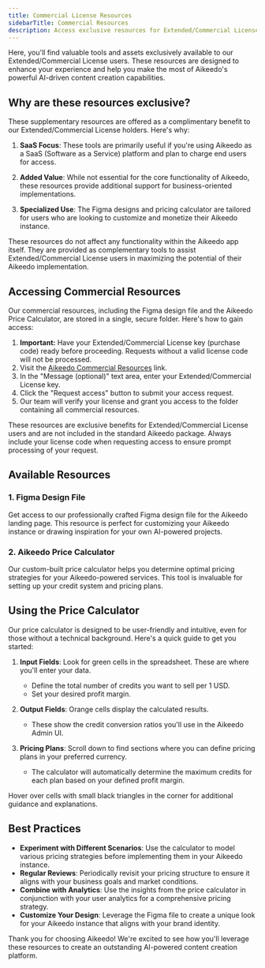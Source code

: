```yaml
---
title: Commercial License Resources
sidebarTitle: Commercial Resources
description: Access exclusive resources for Extended/Commercial License users, including Figma designs and pricing calculators.
---
```


Here, you'll find valuable tools and assets exclusively available to our Extended/Commercial License users. These resources are designed to enhance your experience and help you make the most of Aikeedo's powerful AI-driven content creation capabilities.

## Why are these resources exclusive?

These supplementary resources are offered as a complimentary benefit to our Extended/Commercial License holders. Here's why:

1. **SaaS Focus**: These tools are primarily useful if you're using Aikeedo as a SaaS (Software as a Service) platform and plan to charge end users for access.

2. **Added Value**: While not essential for the core functionality of Aikeedo, these resources provide additional support for business-oriented implementations.

3. **Specialized Use**: The Figma designs and pricing calculator are tailored for users who are looking to customize and monetize their Aikeedo instance.

<Note>
These resources do not affect any functionality within the Aikeedo app itself. They are provided as complementary tools to assist Extended/Commercial License users in maximizing the potential of their Aikeedo implementation.
</Note>

## Accessing Commercial Resources

Our commercial resources, including the Figma design file and the Aikeedo Price Calculator, are stored in a single, secure folder. Here's how to gain access:

1. **Important:** Have your Extended/Commercial License key (purchase code) ready before proceeding. Requests without a valid license code will not be processed.
2. Visit the [Aikeedo Commercial Resources](https://drive.google.com/drive/folders/1AHqGqHT6tQyRwRxS2v2j0RngxGbqr_pA?usp=drive_link) link.
3. In the "Message (optional)" text area, enter your Extended/Commercial License key.
4. Click the "Request access" button to submit your access request.
5. Our team will verify your license and grant you access to the folder containing all commercial resources.

<Note>
These resources are exclusive benefits for Extended/Commercial License users and are not included in the standard Aikeedo package. Always include your license code when requesting access to ensure prompt processing of your request.
</Note>

## Available Resources

### 1. Figma Design File

Get access to our professionally crafted Figma design file for the Aikeedo landing page. This resource is perfect for customizing your Aikeedo instance or drawing inspiration for your own AI-powered projects.

### 2. Aikeedo Price Calculator

Our custom-built price calculator helps you determine optimal pricing strategies for your Aikeedo-powered services. This tool is invaluable for setting up your credit system and pricing plans.

## Using the Price Calculator

Our price calculator is designed to be user-friendly and intuitive, even for those without a technical background. Here's a quick guide to get you started:

1. **Input Fields**: Look for green cells in the spreadsheet. These are where you'll enter your data.
   - Define the total number of credits you want to sell per 1 USD.
   - Set your desired profit margin.

2. **Output Fields**: Orange cells display the calculated results.
   - These show the credit conversion ratios you'll use in the Aikeedo Admin UI.

3. **Pricing Plans**: Scroll down to find sections where you can define pricing plans in your preferred currency.
   - The calculator will automatically determine the maximum credits for each plan based on your defined profit margin.

<Tip>
Hover over cells with small black triangles in the corner for additional guidance and explanations.
</Tip>

## Best Practices

- **Experiment with Different Scenarios**: Use the calculator to model various pricing strategies before implementing them in your Aikeedo instance.
- **Regular Reviews**: Periodically revisit your pricing structure to ensure it aligns with your business goals and market conditions.
- **Combine with Analytics**: Use the insights from the price calculator in conjunction with your user analytics for a comprehensive pricing strategy.
- **Customize Your Design**: Leverage the Figma file to create a unique look for your Aikeedo instance that aligns with your brand identity.

Thank you for choosing Aikeedo! We're excited to see how you'll leverage these resources to create an outstanding AI-powered content creation platform.
